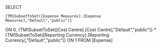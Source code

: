 SELECT

    {TM1SubsetToSet([Expense Measures].[Expense Measures],"Default","public")}
ON 0,
    {TM1SubsetToSet([Cost Centre].[Cost Centre],"Default","public")} *
    {TM1SubsetToSet([Reporting Currency].[Reporting Currency],"Default","public")}
ON 1
FROM [Expense]
